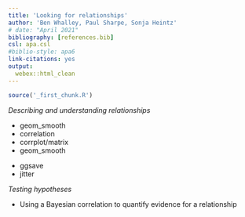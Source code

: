 ```yaml
---
title: 'Looking for relationships'
author: 'Ben Whalley, Paul Sharpe, Sonja Heintz'
# date: "April 2021"
bibliography: [references.bib]
csl: apa.csl
#biblio-style: apa6
link-citations: yes
output:
  webex::html_clean
---
```


```r
source('_first_chunk.R')
```


<!-- ![](images/bushido.png) -->



*Describing and understanding relationships*

- geom_smooth
- correlation
- corrplot/matrix
- geom_smooth 



<!-- - Summary tables to reveal patterns in data (use Simpson's paradox as teaching example) -->
- ggsave
- jitter




*Testing hypotheses*

- Using a Bayesian correlation to quantify evidence for a relationship
